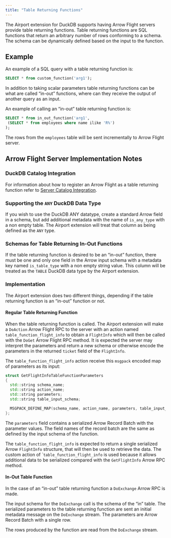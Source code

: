 ```yaml
---
title: "Table Returning Functions"
---
```


The Airport extension for DuckDB supports having Arrow Flight servers provide table returning functions.  Table returning functions are SQL functions that return an arbitrary number of rows conforming to a schema.  The schema can be dynamically defined based on the input to the function.

## Example

An example of a SQL query with a table returning function is:

```sql
SELECT * from custom_function('arg1');
```

In addition to taking scalar parameters table returning functions can be what are called "in-out" functions, where can they receive the output of another query as an input.

An example of calling an "in-out" table returning function is:

```sql
SELECT * from in_out_function('arg1',
 (SELECT * from employees where name ilike 'R%')
);
```

The rows from the `employees` table will be sent incrementally to Arrow Flight server.

## Arrow Flight Server Implementation Notes

### DuckDB Catalog Integration

For information about how to register an Arrow Flight as a table returning function refer to [Server Catalog Integration](server_catalog_integration.html).

### Supporting the `ANY` DuckDB Data Type

If you wish to use the DuckDB ANY datatype, create a standard Arrow field in a schema, but add additional metadata with the name of `is_any_type` with a non empty table.  The Airport extension will treat that column as being defined as the `ANY` type.

### Schemas for Table Returning In-Out Functions

If the table returning function is desired to be an "in-out" function, there must be one and only one field in the Arrow input schema with a metadata key named `is_table_type`  with a non empty string value.  This column will be treated as the `TABLE` DuckDB data type by the Airport extension.

### Implementation

The Airport extension does two different things, depending if the table returning function is an "in-out" function or not.

#### Regular Table Returning Function

When the table returning function is called.  The Airport extension will make a `DoAction` Arrow Flight RPC to the server with an action named `table_function_flight_info` to obtain a `FlightInfo` which will then be called with the `DoGet` Arrow Flight RPC method.  It is expected the server may interpret the parameters and return a new schema or otherwise encode the parameters in the returned `ticket` field of the `FlightInfo`.

The `table_function_flight_info` action receive this `msgpack` encoded map of parameters as its input:

```c++
struct GetFlightInfoTableFunctionParameters
{
  std::string schema_name;
  std::string action_name;
  std::string parameters;
  std::string table_input_schema;

  MSGPACK_DEFINE_MAP(schema_name, action_name, parameters, table_input_schema)
};
```

The `parameters` field contains a serialized Arrow Record Batch with the parameter values.  The field names of the record batch are the same as defined by the input schema of the function.

The `table_function_flight_info` is expected to return a single serialized Arrow `FlightInfo` structure, that will then be used to retrieve the data.  The custom action of ``table_function_flight_info` is used because it allows additional data to be serialized compared with the `GetFlightInfo` Arrow RPC method.


#### In-Out Table Function

In the case of an "in-out" table returning function a `DoExchange` Arrow RPC is made.

The input schema for the `DoExchange` call is the schema of the "in" table.  The serialized parameters to the table returning function are sent an initial metadata message on the `DoExchange` stream.  The parameters are Arrow Record Batch with a single row.

The rows produced by the function are read from the `DoExchange` stream.

